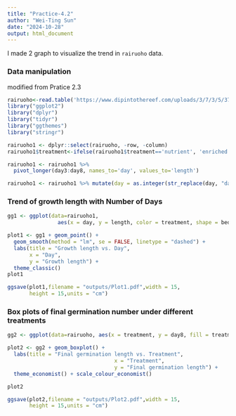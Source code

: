 ```yaml
---
title: "Practice-4.2"
author: "Wei-Ting Sun"
date: "2024-10-28"
output: html_document
---
```

I made 2 graph to visualize the trend in `rairuoho` data.

### Data manipulation
modified from Pratice 2.3  
```r
rairuoho<-read.table('https://www.dipintothereef.com/uploads/3/7/3/5/37359245/rairuoho.txt',header=T, sep="\t", dec='.')
library("ggplot2")
library("dplyr")
library("tidyr")
library("ggthemes")
library("stringr")

rairuoho1 <- dplyr::select(rairuoho, -row, -column)
rairuoho1$treatment<-ifelse(rairuoho1$treatment=='nutrient', 'enriched', 'water')

rairuoho1 <- rairuoho1 %>%
  pivot_longer(day3:day8, names_to='day', values_to='length')

rairuoho1 <- rairuoho1 %>% mutate(day = as.integer(str_replace(day, "day", "")))
```


### Trend of growth length with Number of Days
```r
gg1 <- ggplot(data=rairuoho1,
                aes(x = day, y = length, color = treatment, shape = bed))

plot1 <- gg1 + geom_point() +
  geom_smooth(method = "lm", se = FALSE, linetype = "dashed") +
  labs(title = "Growth length vs. Day",
       x = "Day",
       y = "Growth length") +
  theme_classic()
plot1

ggsave(plot1,filename = "outputs/Plot1.pdf",width = 15,
       height = 15,units = "cm")
```


### Box plots of final germination number under different treatments
```r
gg2 <- ggplot(data=rairuoho, aes(x = treatment, y = day8, fill = treatment))

plot2 <- gg2 + geom_boxplot() +
  labs(title = "Final germination length vs. Treatment",
                                  x = "Treatment",
                                  y = "Final germination length") +
  theme_economist() + scale_colour_economist()

plot2

ggsave(plot2,filename = "outputs/Plot2.pdf",width = 15,
       height = 15,units = "cm")
```
